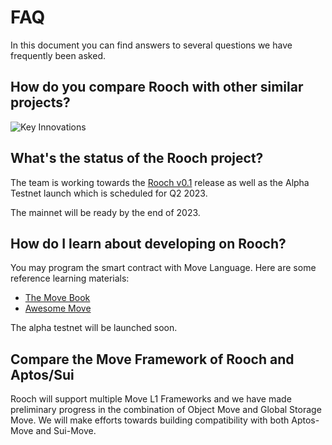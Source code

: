 # FAQ

In this document you can find answers to several questions we have frequently been asked.

## How do you compare Rooch with other similar projects?

![Key Innovations](/docs/key-innovations.png)

## What's the status of the Rooch project?

The team is working towards the [Rooch v0.1](https://github.com/rooch-network/rooch) release as well as the Alpha Testnet launch which is scheduled for Q2 2023.

The mainnet will be ready by the end of 2023.

## How do I learn about developing on Rooch?

You may program the smart contract with Move Language. Here are some reference learning materials:

- [The Move Book](https://move-book.com/)
- [Awesome Move](https://github.com/MystenLabs/awesome-move#books)

The alpha testnet will be launched soon.

## Compare the Move Framework of Rooch and Aptos/Sui

Rooch will support multiple Move L1 Frameworks and we have made preliminary progress in the combination of Object Move and Global Storage Move. We will make efforts towards building compatibility with both Aptos-Move and Sui-Move.
